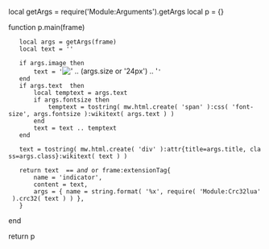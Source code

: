 local getArgs = require('Module:Arguments').getArgs
local p = {}
 
function p.main(frame)
	local args = getArgs(frame)
	local text = ''
	
	if args.image then
		text = '[[File:'_.._args.image_.._'|' .. (args.size or '24px') .. ']]'
	end
	if args.text  then
		local temptext = args.text
		if args.fontsize then
			temptext = tostring( mw.html.create( 'span' ):css( 'font-size', args.fontsize ):wikitext( args.text ) )
		end
		text = text .. temptext
	end
	
	text = tostring( mw.html.create( 'div' ):attr{title=args.title, class=args.class}:wikitext( text ) )
	
	return text  == '' and '' or frame:extensionTag{
		name = 'indicator',
		content = text,
		args = { name = string.format( '%x', require( 'Module:Crc32lua' ).crc32( text ) ) },
	}
end

return p